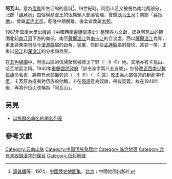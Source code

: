 '''阿瓦山'''，意為[[佤族|佤族]]所生活的的區域{{R|:0}}<ref>[[譚其驤|譚其驤]]等，1974，[[中國歷史地圖集|中國歷史地圖集]]，[[北京|北京]]：中國地圖出版社</ref>。19世紀時，阿佤山区又被視為南北两部分，北部「[[葫芦地|葫芦地]]」由俗稱葫蘆王的佤族頭人部落管理，曾歸[[耿马土司|耿马土司]]；南部「[[莽冷地|莽冷地]]」，曾屬[[孟连土司|孟连土司]]，乾隆中期脫離，{{R|:2|p=263-267}}後孟侖改屬[[木邦|木邦]]。{{R|:1|p=179}}

1987年雲南大學出版的《中國西南邊疆變遷史》整理各方文獻，認為阿瓦山的範圍北起[[南汀河|南汀河]]下游的南部，南至[[薩爾溫江|薩爾溫江]]與[[南卡江|南卡江]]的合流處，西以[[薩爾溫江|薩爾溫江]]為界，東北與東南包括今[[滄源縣|滄源縣]]屬的勐角、猛董、岩帥及[[孟連縣|孟連縣]]屬的龍坎、富岩一帶，正東以[[怒江|怒江]]和[[瀾滄江|瀾滄江]]的分水嶺為界。{{R|:2|p=263-267}}

在[[中缅南段未定界#中英第一次勘界|五色線圖]]中，阿佤山區的佤族聚居被標上了野（⿰犭卡）地。其地亦有卡瓦山、哈瓦地區之稱。1940年[[重慶國民政府|重慶國民政府]]「訓令渝字第八五五號」，抄發[[改正西南少數民族命名表|改正西南少數民族命名表]]{{R|:3|p=438}}，將帶有[[犬部|犬部]][[偏旁|偏旁]]的（⿰犭卡）（⿰犭瓦）改正為[[人部|人部]]偏旁的新創字[[佧佤|佧佤]]{{R|:4|p=17}}。卡瓦原為擺夷對佤族的他稱，卡在[[傣語|傣語]]意為奴隸，帶有貶義。故在1949年後，再將佧佤山改稱為「阿瓦山」。

==另見==
*[[以族群名命名的地名列表|以族群名命名的地名列表]]

==參考文獻==
{{reflist|60em|refs=

<ref name=":0">{{cite web|author=劉子愷|url=http://ethno.ihp.sinica.edu.tw/page/D-VA/D_main-2-VA1-3.htm|title=村寨網，佤族條目，人口與地理：「阿佤山」、佤邦|work=中央研究院歷史語言研究所|accessdate=2009-09-12|archive-date=2020-11-22|archive-url=https://web.archive.org/web/20201122161045/http://ethno.ihp.sinica.edu.tw/page/D-VA/D_main-2-VA1-3.htm|dead-url=no}}</ref>
<ref name=":1">{{cite book|title=《Imperial Gazetteer of India》（印度帝國地名錄）|place=Manglön|date=1911|url=https://dsal.uchicago.edu/reference/gazetteer/pager.html?objectid=DS405.1.I34_V17_185.gif|volume=17|access-date=2020-07-05|archive-date=2020-06-22|archive-url=https://web.archive.org/web/20200622220948/https://dsal.uchicago.edu/reference/gazetteer/pager.html?objectid=DS405.1.I34_V17_185.gif|dead-url=no}}</ref>
<ref name=":2">{{cite book|author=[[尤中|尤中]]|title=《中國西南邊疆變遷史》|isbn= 9787548218609|oclc= 1050502506|date=1987}}</ref>
<ref name=":3">{{cite journal|author=國民政府|title=〈抄發專為學術上研究應用之西南少數民族命名表令仰遵照並飭屬遵照由〉|journal=《[[國民政府公報|國民政府公報]]》 卷號29:渝:294|date=1940-09-18|publisher=國家圖書館政府公報資訊網|url=https://twinfo.ncl.edu.tw/tiqry/hypage.cgi?HYPAGE=search/merge_pdf.hpg&dtd_id=12&type=g&sysid=E1117142&jid=79001163&vol=29092100&page=%E9%A0%8113|access-date=2022-02-12|archive-date=2020-10-17|archive-url=https://web.archive.org/web/20201017020413/https://twinfo.ncl.edu.tw/tiqry/hypage.cgi?HYPAGE=search%2Fmerge_pdf.hpg&dtd_id=12&type=g&sysid=E1117142&jid=79001163&vol=29092100&page=%E9%A0%8113|dead-url=no}}</ref>
<ref name=":4">{{cite|author=[[行政院|行政院]]|title=〈禁止對邊疆同胞用足以妨害民族團結之名詞及改正西南少數民族命名表〉，數位典藏號：014-011300-0078|date=1942|publisher=國史館藏|url=https://ahonline.drnh.gov.tw/index.php?act=Display/image/103824907ALKrQ#0fJ}}</ref>


}}

[[Category:云南山脉|Category:云南山脉]]
[[Category:中国佤族聚居地|Category:中国佤族聚居地]]
[[Category:临沧地理|Category:临沧地理]]
[[Category:含有未收錄漢字的條目|Category:含有未收錄漢字的條目]]
[[Category:佤邦地理|Category:佤邦地理]]
